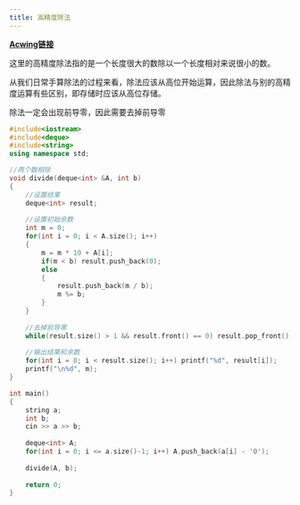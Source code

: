 ```yaml
---
title: 高精度除法
---
```


[**Acwing链接**](https://www.acwing.com/problem/content/description/796/)

这里的高精度除法指的是一个长度很大的数除以一个长度相对来说很小的数。

从我们日常手算除法的过程来看，除法应该从高位开始运算，因此除法与别的高精度运算有些区别，即存储时应该从高位存储。

除法一定会出现前导零，因此需要去掉前导零

```cpp
#include<iostream>
#include<deque>
#include<string>
using namespace std;

//两个数相除
void divide(deque<int> &A, int b)
{
    //设置结果
    deque<int> result;
    
    //设置初始余数
    int m = 0;
    for(int i = 0; i < A.size(); i++)
    {
        m = m * 10 + A[i];
        if(m < b) result.push_back(0);
        else 
        {
            result.push_back(m / b);
            m %= b;
        }
    }
    
    //去掉前导零
    while(result.size() > 1 && result.front() == 0) result.pop_front();
    
    //输出结果和余数
    for(int i = 0; i < result.size(); i++) printf("%d", result[i]);
    printf("\n%d", m);
}

int main()
{
    string a;
    int b;
    cin >> a >> b;
    
    deque<int> A;
    for(int i = 0; i <= a.size()-1; i++) A.push_back(a[i] - '0');
    
    divide(A, b);
    
    return 0;
}
```